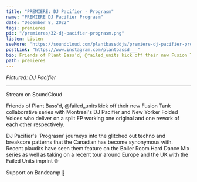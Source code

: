 ---
title: "PREMIERE: DJ Pacifier - Prograsm"
name: "PREMIERE DJ Pacifier Prograsm"
date: "December 8, 2022"
tags: premieres
pic: "/premieres/32-dj-pacifier-prograsm.png"
listen: Listen
seeMore: "https://soundcloud.com/plantbassddjs/premiere-dj-pacifier-prograsm-1"
postLink: "https://www.instagram.com/plantbassd___"
bio: Friends of Plant Bass'd, @failed_units kick off their new Fusion Tank collaborative series with Montreal's DJ Pacifier and New Yorker Folded Voices
path: premieres
---

<Picture src="/premieres/33-dj-pacifier.jpg" alt="DJ Pacifier" size={1200} />
<p className="smallText">
  <i>Pictured: DJ Pacifier</i>
</p>

<hr />

Stream <HoverLink url="soundcloud.com/plantbassddjs/premiere-dj-pacifier-prograsm-1" name="Prograsm" external inline /> on SoundCloud

Friends of Plant Bass'd, @failed_units kick off their new Fusion Tank collaborative series with Montreal's DJ Pacifier and New Yorker Folded Voices who deliver on a split EP working one original and one rework of each other respectively.

DJ Pacifier's 'Prograsm' journeys into the glitched out techno and breakcore patterns that the Canadian has become synonymous with. Recent plaudits have seen them feature on the Boiler Room Hard Dance Mix series as well as taking on a recent tour around Europe and the UK with the Failed Units imprint 🌐

Support <HoverLink url="failedunits.bandcamp.com/album/fusion-tank-dj-pacifier-folded-voices" name="DJ Pacifier" external inline /> on Bandcamp 🌱
